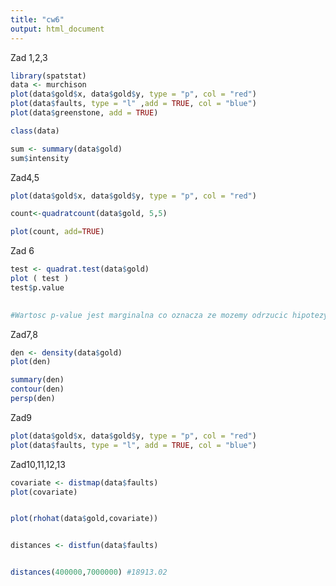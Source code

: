 ---
title: "cw6"
output: html_document
---


Zad 1,2,3
```{r}

library(spatstat)
data <- murchison
plot(data$gold$x, data$gold$y, type = "p", col = "red") 
plot(data$faults, type = "l" ,add = TRUE, col = "blue") 
plot(data$greenstone, add = TRUE) 

class(data)

sum <- summary(data$gold)
sum$intensity
```

Zad4,5
```{r}

plot(data$gold$x, data$gold$y, type = "p", col = "red") 

count<-quadratcount(data$gold, 5,5)

plot(count, add=TRUE)

```

Zad 6
```{r}

test <- quadrat.test(data$gold)
plot ( test )
test$p.value
 

#Wartosc p-value jest marginalna co oznacza ze mozemy odrzucic hipotezy zerowa mowiaca o losowym rozkladzie punktow

```


Zad7,8
```{r}

den <- density(data$gold)
plot(den)

summary(den)
contour(den)
persp(den)


```


Zad9
```{r}

plot(data$gold$x, data$gold$y, type = "p", col = "red") 
plot(data$faults, type = "l", add = TRUE, col = "blue") 

```

Zad10,11,12,13
```{r}

covariate <- distmap(data$faults)
plot(covariate)


plot(rhohat(data$gold,covariate))


distances <- distfun(data$faults)


distances(400000,7000000) #18913.02
```



